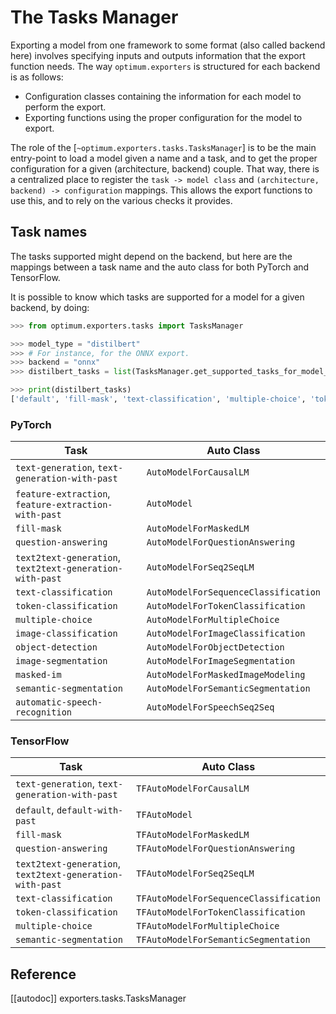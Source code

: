<!--Copyright 2022 The HuggingFace Team. All rights reserved.

Licensed under the Apache License, Version 2.0 (the "License"); you may not use this file except in compliance with
the License. You may obtain a copy of the License at

http://www.apache.org/licenses/LICENSE-2.0

Unless required by applicable law or agreed to in writing, software distributed under the License is distributed on
an "AS IS" BASIS, WITHOUT WARRANTIES OR CONDITIONS OF ANY KIND, either express or implied. See the License for the
specific language governing permissions and limitations under the License.
-->

# The Tasks Manager

Exporting a model from one framework to some format (also called backend here) involves specifying inputs and outputs information that the export function needs. The way `optimum.exporters` is structured for each backend is as follows:
- Configuration classes containing the information for each model to perform the export.
- Exporting functions using the proper configuration for the model to export.

The role of the [`~optimum.exporters.tasks.TasksManager`] is to be the main entry-point to load a model given a name and a task, and to get the proper configuration for a given (architecture, backend) couple. That way, there is a centralized place to register the `task -> model class` and `(architecture, backend) -> configuration` mappings. This allows the export functions to use this, and to rely on the various checks it provides.

## Task names

The tasks supported might depend on the backend, but here are the mappings between a task name and the auto class for both PyTorch and TensorFlow.

<Tip>

It is possible to know which tasks are supported for a model for a given backend, by doing:

```python
>>> from optimum.exporters.tasks import TasksManager

>>> model_type = "distilbert"
>>> # For instance, for the ONNX export.
>>> backend = "onnx"
>>> distilbert_tasks = list(TasksManager.get_supported_tasks_for_model_type(model_type, backend).keys())

>>> print(distilbert_tasks)
['default', 'fill-mask', 'text-classification', 'multiple-choice', 'token-classification', 'question-answering']
```

</Tip>

### PyTorch

| Task                                 | Auto Class                           |
|--------------------------------------|--------------------------------------|
| `text-generation`, `text-generation-with-past`   | `AutoModelForCausalLM`               |
| `feature-extraction`, `feature-extraction-with-past`       | `AutoModel`                          |
| `fill-mask`                          | `AutoModelForMaskedLM`               |
| `question-answering`                 | `AutoModelForQuestionAnswering`      |
| `text2text-generation`, `text2text-generation-with-past` | `AutoModelForSeq2SeqLM`              |
| `text-classification`            | `AutoModelForSequenceClassification` |
| `token-classification`               | `AutoModelForTokenClassification`    |
| `multiple-choice`                    | `AutoModelForMultipleChoice`         |
| `image-classification`               | `AutoModelForImageClassification`    |
| `object-detection`                   | `AutoModelForObjectDetection`        |
| `image-segmentation`                 | `AutoModelForImageSegmentation`      |
| `masked-im`                          | `AutoModelForMaskedImageModeling`    |
| `semantic-segmentation`              | `AutoModelForSemanticSegmentation`   |
| `automatic-speech-recognition`                      | `AutoModelForSpeechSeq2Seq`          |

### TensorFlow

| Task                                 | Auto Class                             |
|--------------------------------------|----------------------------------------|
| `text-generation`, `text-generation-with-past`   | `TFAutoModelForCausalLM`               |
| `default`, `default-with-past`       | `TFAutoModel`                          |
| `fill-mask`                          | `TFAutoModelForMaskedLM`               |
| `question-answering`                 | `TFAutoModelForQuestionAnswering`      |
| `text2text-generation`, `text2text-generation-with-past` | `TFAutoModelForSeq2SeqLM`              |
| `text-classification`            | `TFAutoModelForSequenceClassification` |
| `token-classification`               | `TFAutoModelForTokenClassification`    |
| `multiple-choice`                    | `TFAutoModelForMultipleChoice`         |
| `semantic-segmentation`              | `TFAutoModelForSemanticSegmentation`   |


## Reference

[[autodoc]] exporters.tasks.TasksManager
